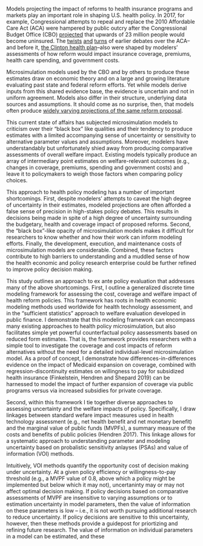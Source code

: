Models projecting the impact of reforms to health insurance programs and markets play an important role in shaping U.S. health policy.  In 2017, for example, Congressional attempts to repeal and replace the 2010 Affordable Care Act (ACA) were hampered by public outcry after the Congressional Budget Office (CBO) [projected](https://www.nytimes.com/2017/05/24/us/politics/cbo-congressional-budget-office-health-care.html) that upwards of 23 million people would become uninsured. The [twists](https://prescriptions.blogs.nytimes.com/2009/10/07/analysis-sees-baucus-bill-meeting-obamas-cost-and-deficit-targets/) [and](https://www.nytimes.com/2009/10/19/us/19iht-letter.html) [turns](https://www.nytimes.com/2009/10/06/health/policy/06health.html) of earlier debates over the ACA--and before it, [the Clinton health plan](figures/01_nyt-clinton-cbo.png)--also were shaped by modelers' assessments of how reform would impact insurance coverage, premiums, health care spending, and government costs. 

Microsimulation models used by the CBO and by others to produce these estimates draw on economic theory and on a large and growing literature evaluating past state and federal reform efforts. Yet while models derive  inputs from this shared evidence base, the evidence is uncertain and not in uniform agreement. Models also differ in their structure, underlying data sources and assumptions. It should come as no surprise, then, that models often produce [widely varying projections of the same reform proposal](https://www.nytimes.com/interactive/2019/04/10/upshot/medicare-for-all-bernie-sanders-cost-estimates.html). 

This current state of affairs has subjected microsimulation models to criticism over their "black box" like qualities and their tendency to produce estimates with a limited accompanying sense of uncertainty or sensitivity to alternative parameter values and assumptions. Moreover, modelers have understandably but unfortunately shied away from producing comparative assessments of overall welfare impact. Existing models typically produce an array of intermediary point estimates on welfare-relevant outcomes (e.g., changes in coverage, premiums, spending and government costs) and leave it to policymakers to weigh those factors when comparing policy choices.

This approach to health policy modeling has a number of important shortcomings. First, despite modelers' attempts to caveat the high degree of uncertainty in their estimates, modeled projections are often afforded a false sense of precision in high-stakes policy debates. This results in decisions being made in spite of a high degree of uncertainty surrounding the budgetary, health and coverage impact of proposed reforms. Second, the "black box"-like opacity of microsimulation models makes it difficult for researchers to know whether and how their work can inform  modeling efforts. Finally, the development, execution, and maintenance costs of microsimulation models are  considerable. Combined, these factors contribute to high barriers to understanding and a muddled sense of how the health economic and policy research enterprise could be further refined to improve policy decision making. 

This study outlines an approach to ex ante policy evaluation that addresses many of the above shortcomings. First, I outline a generalized discrete time modeling framework for assessing the cost, coverage and welfare impact of health reform policies. This framework has roots in health economic modeling methods used worldwide for health technology assessment, and in the "sufficient statistics" approach to welfare evaluation developed in public finance. I demonstrate that this modeling framework can encompass many existing approaches to health policy microsimulation, but also facilitates simple yet powerful counterfactual policy aassessments based on reduced form estimates. That is, the framework provides researchers with a simple tool to investigate the coverage and cost impacts of  reform alternatives without the need for a detailed individual-level microsimulation model.  As a proof of concept, I demonstrate how differences-in-differences evidence on the impact of Medicaid expansion on coverage, combined with regression-discontinuity estimates on willingness to pay for subsidized health insurance (Finkelstein, Hendren and Shepard 2019) can be harnessed to model the impact of further expansion of coverage via public programs versus via increased subsidies for private coverage. 

Second, within this framework I tie together diverse approaches to assessing uncertainty and the welfare impacts of policy. Specifically, I draw linkages between standard wefare impact measures used in health technology assessment (e.g., net health benefit and net monetary benefit) and the marginal value of public funds (MVPFs), a summary measure of the costs and benefits of public policies  (Hendren 2017). This linkage allows for a systematic approach to understanding parameter and modeling uncertainty based on probalistic sensitivity anlayses (PSAs) and value of information (VOI) methods. 

Intuitively, VOI methods quantify the opportunity cost of decision making under uncertainty.  At a given policy efficiency or willingness-to-pay threshold (e.g., a MVPF value of 0.8, above which a policy might be implemented but below which it may not),  uncertaninty may or may not affect optimal decision making. If policy decisions based on comparative assessments of MVPF are  insensitive to varying assumptions or to estimation uncertainty in model parameters, then the value of information on these parameters is low -- i.e., it is not worth pursuing additional research to reduce uncertainty. If policy decisions are sensitive to this uncertainty, however, then these methods provide a guidepost for priortizing and refining future research. The value of information on individual parameters in a model can be estimated, and these 
